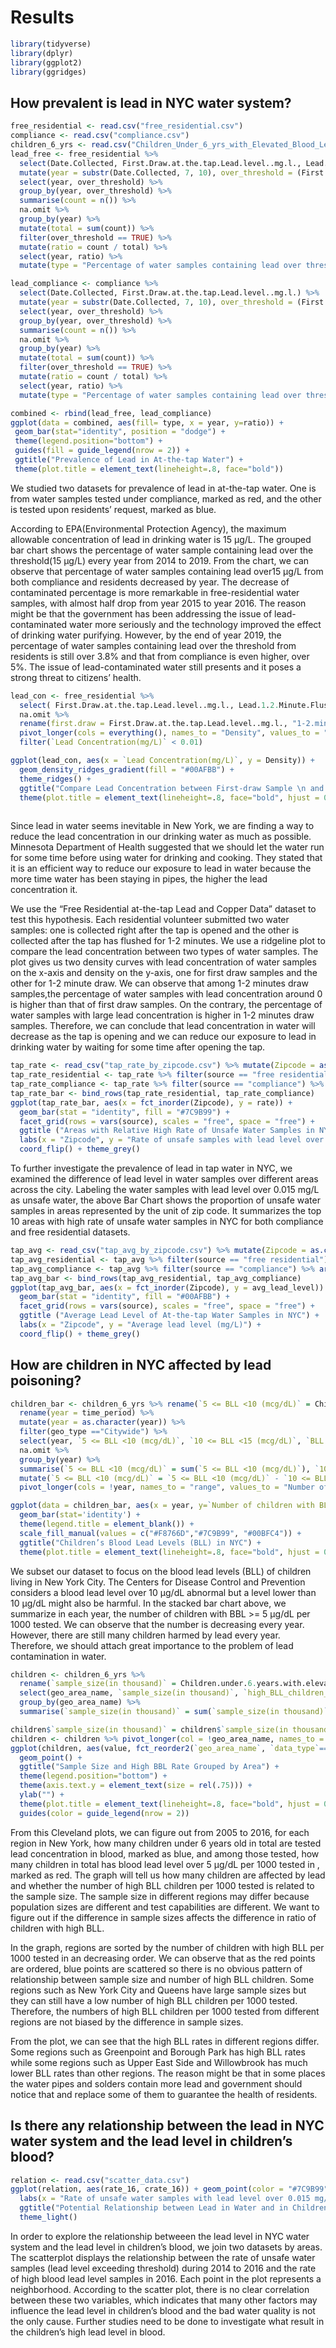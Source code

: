# Results
```r
library(tidyverse)
library(dplyr)
library(ggplot2)
library(ggridges)
```

## How prevalent is lead in NYC water system?
```r
free_residential <- read.csv("free_residential.csv")
compliance <- read.csv("compliance.csv")
children_6_yrs <- read.csv("Children_Under_6_yrs_with_Elevated_Blood_Lead_Levels__BLL_.csv")
lead_free <- free_residential %>%
  select(Date.Collected, First.Draw.at.the.tap.Lead.level..mg.l., Lead.1.2.Minute.Flush..mg.L.) %>%
  mutate(year = substr(Date.Collected, 7, 10), over_threshold = (First.Draw.at.the.tap.Lead.level..mg.l. > 0.015 |  Lead.1.2.Minute.Flush..mg.L. > 0.015)) %>%
  select(year, over_threshold) %>%
  group_by(year, over_threshold) %>%
  summarise(count = n()) %>%
  na.omit %>%
  group_by(year) %>%
  mutate(total = sum(count)) %>%
  filter(over_threshold == TRUE) %>%
  mutate(ratio = count / total) %>%
  select(year, ratio) %>%
  mutate(type = "Percentage of water samples containing lead over threshold(Free-residential)")

lead_compliance <- compliance %>%
  select(Date.Collected, First.Draw.at.the.tap.Lead.level..mg.l.) %>%
  mutate(year = substr(Date.Collected, 7, 10), over_threshold = (First.Draw.at.the.tap.Lead.level..mg.l. > 0.015 )) %>%
  select(year, over_threshold) %>%
  group_by(year, over_threshold) %>%
  summarise(count = n()) %>%
  na.omit %>%
  group_by(year) %>%
  mutate(total = sum(count)) %>%
  filter(over_threshold == TRUE) %>%
  mutate(ratio = count / total) %>%
  select(year, ratio) %>%
  mutate(type = "Percentage of water samples containing lead over threshold(Compliance)")

combined <- rbind(lead_free, lead_compliance)
ggplot(data = combined, aes(fill= type, x = year, y=ratio)) +
 geom_bar(stat="identity", position = "dodge") +
 theme(legend.position="bottom") +
 guides(fill = guide_legend(nrow = 2)) +
 ggtitle("Prevalence of Lead in At-the-tap Water") +
 theme(plot.title = element_text(lineheight=.8, face="bold"))
```

We studied two datasets for prevalence of lead in at-the-tap water. One is from water samples tested under compliance, marked as red, and the other is tested upon residents' request, marked as blue.

According to EPA(Environmental Protection Agency), the maximum allowable concentration of lead in drinking water is 15 µg/L. The grouped bar chart shows the percentage of water sample containing lead over the threshold(15 µg/L) every year from 2014 to 2019. From the chart, we can observe that percentage of water samples containing lead over15 µg/L from both compliance and residents decreased by year. The decrease of contaminated percentage is more remarkable in free-residential water samples, with almost half drop from year 2015 to year 2016. The reason might be that the government has been addressing the issue of lead-contaminated water more seriously and the technology improved the effect of drinking water purifying. However, by the end of year 2019, the percentage of water samples containing lead over the threshold from residents is still over 3.8% and that from compliance is even higher, over 5%. The issue of lead-contaminated water still presents and it poses a strong threat to citizens' health.


```r
lead_con <- free_residential %>%
  select( First.Draw.at.the.tap.Lead.level..mg.l., Lead.1.2.Minute.Flush..mg.L.) %>%
  na.omit %>%
  rename(first.draw = First.Draw.at.the.tap.Lead.level..mg.l., "1-2.minute.draw" = Lead.1.2.Minute.Flush..mg.L. ) %>%
  pivot_longer(cols = everything(), names_to = "Density", values_to = "Lead Concentration(mg/L)") %>%
  filter(`Lead Concentration(mg/L)` < 0.01)

ggplot(lead_con, aes(x = `Lead Concentration(mg/L)`, y = Density)) + 
  geom_density_ridges_gradient(fill = "#00AFBB") +
  theme_ridges() +
  ggtitle("Compare Lead Concentration between First-draw Sample \n and 1-2-minute-flush Sample") +
  theme(plot.title = element_text(lineheight=.8, face="bold", hjust = 0.5))
  

```

Since lead in water seems inevitable in New York, we are finding a way to reduce the lead concentration in our drinking water as much as possible. Minnesota Department of Health suggested that we should let the water run for some time before using water for drinking and cooking. They stated that it is an efficient way to reduce our exposure to lead in water because the more time water has been staying in pipes, the higher the lead concentration it. 

We use the "Free Residential at-the-tap Lead and Copper Data" dataset to test this hypothesis. Each residential volunteer submitted two water samples: one is collected right after the tap is opened and the other is collected after the tap has flushed for 1-2 minutes. We use a ridgeline plot to compare the lead concentration between two types of water samples. The plot gives us two density curves with lead concentration of water samples on the x-axis and density on the y-axis, one for first draw samples and the other for 1-2 minute draw. We can observe that among 1-2 minutes draw samples,the percentage of water samples with lead concentration around 0 is higher than that of first draw samples. On the contrary, the percentage of water samples with large lead concentration is higher in 1-2 minutes draw samples. Therefore, we can conclude that lead concentration in water will decrease as the tap is opening and we can reduce our exposure to lead in drinking water by waiting for some time after opening the tap. 

```r
tap_rate <- read_csv("tap_rate_by_zipcode.csv") %>% mutate(Zipcode = as.character(Zipcode))
tap_rate_residential <- tap_rate %>% filter(source == "free residential") %>% arrange(rate) %>% top_n(10)
tap_rate_compliance <- tap_rate %>% filter(source == "compliance") %>% arrange(rate) %>% top_n(10)
tap_rate_bar <- bind_rows(tap_rate_residential, tap_rate_compliance)
ggplot(tap_rate_bar, aes(x = fct_inorder(Zipcode), y = rate)) +
  geom_bar(stat = "identity", fill = "#7C9B99") +
  facet_grid(rows = vars(source), scales = "free", space = "free") +
  ggtitle ("Areas with Relative High Rate of Unsafe Water Samples in NYC") +
  labs(x = "Zipcode", y = "Rate of unsafe samples with lead level over 0.015 mg/L") +
  coord_flip() + theme_grey()
```

To further investigate the prevalence of lead in tap water in NYC, we examined the difference of lead level in water samples over different areas across the city. Labeling the water samples with lead level over 0.015 mg/L as unsafe water, the above Bar Chart shows the proportion of unsafe water samples in areas represented by the unit of zip code. It summarizes the top 10 areas with high rate of unsafe water samples in NYC for both compliance and free residential datasets. 

```r
tap_avg <- read_csv("tap_avg_by_zipcode.csv") %>% mutate(Zipcode = as.character(Zipcode))
tap_avg_residential <- tap_avg %>% filter(source == "free residential") %>% arrange(avg_lead_level) %>% top_n(10)
tap_avg_compliance <- tap_avg %>% filter(source == "compliance") %>% arrange(avg_lead_level) %>% top_n(10)
tap_avg_bar <- bind_rows(tap_avg_residential, tap_avg_compliance)
ggplot(tap_avg_bar, aes(x = fct_inorder(Zipcode), y = avg_lead_level)) +
  geom_bar(stat = "identity", fill = "#00AFBB") +
  facet_grid(rows = vars(source), scales = "free", space = "free") +
  ggtitle ("Average Lead Level of At-the-tap Water Samples in NYC") +
  labs(x = "Zipcode", y = "Average lead level (mg/L)") +
  coord_flip() + theme_grey()
```


## How are children in NYC affected by lead poisoning?
```r
children_bar <- children_6_yrs %>% rename(`5 <= BLL <10 (mcg/dL)` = Children.under.6.years.with.elevated.blood.lead.levels..BLL..Rate..BLL..5.µg.dL.per.1.000.tested, `10 <= BLL <15 (mcg/dL)` = Children.under.6.years.with.elevated.blood.lead.levels..BLL..Rate.BLL..10.µg.dL.per.1.000.tested, `BLL >=15 (mcg/dL)` = Children.under.6.years.with.elevated.blood.lead.levels..BLL..Rate.BLL..15.µg.dL.per.1.000.tested) %>%
  rename(year = time_period) %>%
  mutate(year = as.character(year)) %>%
  filter(geo_type =="Citywide") %>%
  select(year, `5 <= BLL <10 (mcg/dL)`, `10 <= BLL <15 (mcg/dL)`, `BLL >=15 (mcg/dL)`) %>%
  na.omit %>%
  group_by(year) %>% 
  summarise(`5 <= BLL <10 (mcg/dL)` = sum(`5 <= BLL <10 (mcg/dL)`), `10 <= BLL <15 (mcg/dL)` = sum(`10 <= BLL <15 (mcg/dL)`), `BLL >=15 (mcg/dL)` = sum(`BLL >=15 (mcg/dL)`)) %>% 
  mutate(`5 <= BLL <10 (mcg/dL)` = `5 <= BLL <10 (mcg/dL)` - `10 <= BLL <15 (mcg/dL)`, `10 <= BLL <15 (mcg/dL)` = `10 <= BLL <15 (mcg/dL)` - `BLL >=15 (mcg/dL)`) %>%
  pivot_longer(cols = !year, names_to = "range", values_to = "Number of children with BLL >= 5 per 1000 tested")

ggplot(data = children_bar, aes(x = year, y=`Number of children with BLL >= 5 per 1000 tested`, fill = factor(range, levels=c("BLL >=15 (mcg/dL)", "10 <= BLL <15 (mcg/dL)", "5 <= BLL <10 (mcg/dL)")))) +
  geom_bar(stat='identity') +
  theme(legend.title = element_blank()) +
  scale_fill_manual(values = c("#F8766D","#7C9B99", "#00BFC4")) +
  ggtitle("Children’s Blood Lead Levels (BLL) in NYC") +
  theme(plot.title = element_text(lineheight=.8, face="bold", hjust = 0.5))
```

We subset our dataset to focus on the blood lead levels (BLL) of children living in New York City. The Centers for Disease Control and Prevention considers a blood lead level over 10 μg/dL abnormal but a level lower than 10 μg/dL might also be harmful. In the stacked bar chart above, we summarize in each year, the number of children with BBL >= 5 μg/dL per 1000 tested. We can observe that the number is decreasing every year. However, there are still many children harmed by lead every year. Therefore, we should attach great importance to the problem of lead contamination in water. 




```r
children <- children_6_yrs %>%
  rename(`sample_size(in thousand)` = Children.under.6.years.with.elevated.blood.lead.levels..BLL..Number.Tested, `high_BLL_children_per_1000_tested(sum of 2005-2016)` = Children.under.6.years.with.elevated.blood.lead.levels..BLL..Rate..BLL..5.µg.dL.per.1.000.tested) %>%
  select(geo_area_name, `sample_size(in thousand)`, `high_BLL_children_per_1000_tested(sum of 2005-2016)`) %>%
  group_by(geo_area_name) %>%
  summarise(`sample_size(in thousand)` = sum(`sample_size(in thousand)`), `high_BLL_children_per_1000_tested(sum of 2005-2016)` = sum(`high_BLL_children_per_1000_tested(sum of 2005-2016)`))

children$`sample_size(in thousand)` = children$`sample_size(in thousand)` / 1000
children <- children %>% pivot_longer(col = !geo_area_name, names_to = "data_type", values_to = "value")
ggplot(children, aes(value, fct_reorder2(`geo_area_name`, `data_type`=="high_BLL_children_per_1000_tested(sum of 2005-2016)", value, .desc = FALSE), color = data_type)) +
  geom_point() + 
  ggtitle("Sample Size and High BBL Rate Grouped by Area") + 
  theme(legend.position="bottom") +
  theme(axis.text.y = element_text(size = rel(.75))) +
  ylab("") +
  theme(plot.title = element_text(lineheight=.8, face="bold", hjust = 0.5)) + 
  guides(color = guide_legend(nrow = 2))

```

From this Cleveland plots, we can figure out from 2005 to 2016, for each region in New York, how many children under 6 years old in total are tested lead concentration in blood, marked as blue, and among those tested, how many children in total has blood lead level over 5 μg/dL per 1000 tested in , marked as red. The graph will tell us how many children are affected by lead and whether the number of high BLL children per 1000 tested is related to the sample size. The sample size in different regions may differ because population sizes are different and test capabilities are different. We want to figure out if the difference in sample sizes affects the difference in ratio of children with high BLL.

In the graph, regions are sorted by the number of children with high BLL per 1000 tested in an decreasing order. We can observe that as the red points are ordered, blue points are scattered so there is no obvious pattern of relationship between sample size and number of high BLL children. Some regions such as New York City and Queens have large sample sizes but they can still have a low number of high BLL children per 1000 tested. Therefore, the numbers of high BLL children per 1000 tested from different regions are not biased by the difference in sample sizes.

From the plot, we can see that the high BLL rates in different regions differ. Some regions such as Greenpoint and Borough Park has high BLL rates while some regions such as Upper East Side and Willowbrook has much lower BLL rates than other regions. The reason might be that in some places the water pipes and solders contain more lead and government should notice that and replace some of them to guarantee the health of residents.

## Is there any relationship between the lead in NYC water system and the lead level in children's blood?

```r
relation <- read.csv("scatter_data.csv")
ggplot(relation, aes(rate_16, crate_16)) + geom_point(color = "#7C9B99") +
  labs(x = "Rate of unsafe water samples with lead level over 0.015 mg/L", y = "Number of high blood lead level samples per 1000 tests") +
  ggtitle("Potential Relationship between Lead in Water and in Children's Blood") +
  theme_light()
```

In order to explore the relationship betweeen the lead level in NYC water system and the lead level in children's blood, we join two datasets by areas. The scatterplot displays the relationship between the rate of unsafe water samples (lead level exceeding threshold) during 2014 to 2016 and the rate of high blood lead level samples in 2016. Each point in the plot represents a neighborhood. According to the scatter plot, there is no clear correlation between these two variables, which indicates that many other factors may influence the lead level in children's blood and the bad water quality is not the only cause. Further studies need to be done to investigate what result in the children's high lead level in blood.


